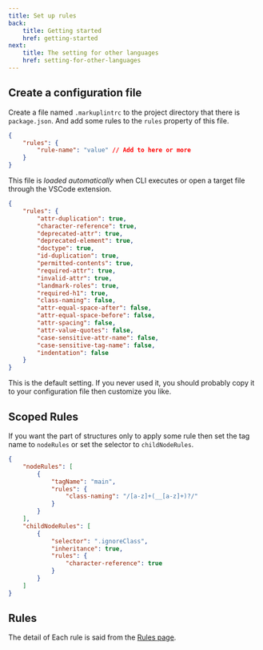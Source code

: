 ```yaml
---
title: Set up rules
back:
    title: Getting started
    href: getting-started
next:
    title: The setting for other languages
    href: setting-for-other-languages
---
```


## Create a configuration file

Create a file named `.markuplintrc` to the project directory that there is `package.json`.
And add some rules to the `rules` property of this file.

```json
{
	"rules": {
		"rule-name": "value" // Add to here or more
	}
}
```

This file is _loaded automatically_ when CLI executes or open a target file through the VSCode extension.

```json
{
	"rules": {
		"attr-duplication": true,
		"character-reference": true,
		"deprecated-attr": true,
		"deprecated-element": true,
		"doctype": true,
		"id-duplication": true,
		"permitted-contents": true,
		"required-attr": true,
		"invalid-attr": true,
		"landmark-roles": true,
		"required-h1": true,
		"class-naming": false,
		"attr-equal-space-after": false,
		"attr-equal-space-before": false,
		"attr-spacing": false,
		"attr-value-quotes": false,
		"case-sensitive-attr-name": false,
		"case-sensitive-tag-name": false,
		"indentation": false
	}
}
```

This is the default setting. If you never used it, you should probably copy it to your configuration file then customize you like.

## Scoped Rules

If you want the part of structures only to apply some rule then set the tag name to `nodeRules` or set the selector to `childNodeRules`.

```json
{
	"nodeRules": [
		{
			"tagName": "main",
			"rules": {
				"class-naming": "/[a-z]+(__[a-z]+)?/"
			}
		}
	],
	"childNodeRules": [
		{
			"selector": ".ignoreClass",
			"inheritance": true,
			"rules": {
				"character-reference": true
			}
		}
	]
}
```

## Rules

The detail of Each rule is said from the [Rules page](/rules).
